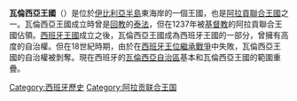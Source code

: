 {{expand|time=2015-04-03T16:34:09+00:00}}
{{unreferenced|time=2015-04-03T16:34:09+00:00}}
'''瓦倫西亞王國'''（{{lang|ca|''Regne de Valencia''}}）是位於[[伊比利亞半島|伊比利亞半島]]東海岸的一個王國，也是[[阿拉貢聯合王國|阿拉貢聯合王國]]之一。瓦倫西亞王國成立時曾是[[回教|回教]]的[[泰法|泰法]]，但在1237年被[[基督教|基督教]]的阿拉貢聯合王國佔領。[[西班牙王國|西班牙王國]]成立之後，瓦倫西亞王國成為西班牙王國的一部分，曾擁有高度的自治權。但在18世紀時期，由於在[[西班牙王位繼承戰爭|西班牙王位繼承戰爭]]中失敗，瓦倫西亞王國的自治權被剝奪。現在西班牙的[[瓦倫西亞自治區|瓦倫西亞自治區]]基本和瓦倫西亞王國的範圍重疊。

[[Category:西班牙歷史|Category:西班牙歷史]]
[[Category:阿拉贡联合王国|Category:阿拉贡联合王国]]